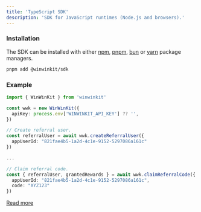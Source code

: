 ```yaml
---
title: 'TypeScript SDK'
description: 'SDK for JavaScript runtimes (Node.js and browsers).'
---
```


### Installation

The SDK can be installed with either [npm](https://www.npmjs.com/), [pnpm](https://pnpm.io/), [bun](https://bun.sh/) or [yarn](https://classic.yarnpkg.com/en/) package managers.

```bash
pnpm add @winwinkit/sdk
```

### Example

```typescript
import { WinWinKit } from 'winwinkit'

const wwk = new WinWinKit({
  apiKey: process.env['WINWINKIT_API_KEY'] ?? '',
})

// Create referral user.
const referralUser = await wwk.createReferralUser({
  appUserId: "821fae4b5-1a2d-4c1e-9152-5297086a161c"
})

...

// Claim referral code.
const { referralUser, grantedRewards } = await wwk.claimReferralCode({ 
  appUserId: "821fae4b5-1a2d-4c1e-9152-5297086a161c",
  code: "XYZ123"
})
```

[Read more](https://github.com/WinWinKit/winwinkit-js)
